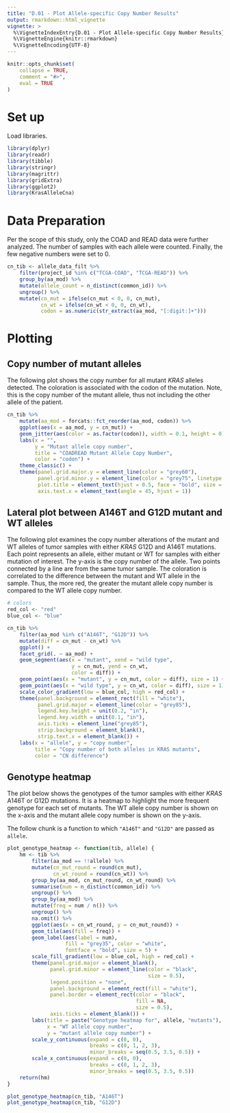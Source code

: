```yaml
---
title: "D.01 - Plot Allele-specific Copy Number Results"
output: rmarkdown::html_vignette
vignette: >
  %\VignetteIndexEntry{D.01 - Plot Allele-specific Copy Number Results}
  %\VignetteEngine{knitr::rmarkdown}
  %\VignetteEncoding{UTF-8}
---
```


```r
knitr::opts_chunk$set(
    collapse = TRUE,
    comment = "#>",
    eval = TRUE
)
```

# Set up

Load libraries.

```r
library(dplyr)
library(readr)
library(tibble)
library(stringr)
library(magrittr)
library(gridExtra)
library(ggplot2)
library(KrasAlleleCna)
```

# Data Preparation

Per the scope of this study, only the COAD and READ data were further analyzed. The number of samples with each allele were counted. Finally, the few negative numbers were set to 0.

```r
cn_tib <- allele_data_filt %>%
    filter(project_id %in% c("TCGA-COAD", "TCGA-READ")) %>%
    group_by(aa_mod) %>%
    mutate(allele_count = n_distinct(common_id)) %>%
    ungroup() %>%
    mutate(cn_mut = ifelse(cn_mut < 0, 0, cn_mut),
           cn_wt = ifelse(cn_wt < 0, 0, cn_wt),
           codon = as.numeric(str_extract(aa_mod, "[:digit:]+")))
```


# Plotting

## Copy number of mutant alleles

The following plot shows the copy number for all mutant *KRAS* alleles detected. The coloration is associated with the codon of the mutation. Note, this is the copy number of the mutant allele, thus not including the other allele of the patient.

```r
cn_tib %>%
    mutate(aa_mod = forcats::fct_reorder(aa_mod, codon)) %>%
    ggplot(aes(x = aa_mod, y = cn_mut)) +
    geom_jitter(aes(color = as.factor(codon)), width = 0.1, height = 0) +
    labs(x = "",
         y = "Mutant allele copy number",
         title = "COADREAD Mutant Allele Copy Number",
         color = "codon") +
    theme_classic() +
    theme(panel.grid.major.y = element_line(color = "grey60"),
          panel.grid.minor.y = element_line(color = "grey75", linetype = 2),
          plot.title = element_text(hjust = 0.5, face = "bold", size = 14),
          axis.text.x = element_text(angle = 45, hjust = 1))
```


## Lateral plot between A146T and G12D mutant and WT alleles

The following plot examines the copy number alterations of the mutant and WT alleles of tumor samples with either *KRAS* G12D and A146T mutations. Each point represents an allele, either mutant or WT for samples with either mutation of interest. The y-axis is the copy number of the allele. Two points connected by a line are from the same tumor sample. The coloration is correlated to the difference between the mutant and WT allele in the sample. Thus, the more red, the greater the mutant allele copy number is compared to the WT allele copy number.

```r
# colors
red_col <- "red"
blue_col <- "blue"

cn_tib %>%
    filter(aa_mod %in% c("A146T", "G12D")) %>%
    mutate(diff = cn_mut - cn_wt) %>%
    ggplot() +
    facet_grid(. ~ aa_mod) +
    geom_segment(aes(x = "mutant", xend = "wild type",
                     y = cn_mut, yend = cn_wt,
                     color = diff)) +
    geom_point(aes(x = "mutant", y = cn_mut, color = diff), size = 1) +
    geom_point(aes(x = "wild type", y = cn_wt, color = diff), size = 1) +
    scale_color_gradient(low = blue_col, high = red_col) +
    theme(panel.background = element_rect(fill = "white"),
          panel.grid.major = element_line(color = "grey85"),
          legend.key.height = unit(0.2, "in"),
          legend.key.width = unit(0.1, "in"),
          axis.ticks = element_line("grey85"),
          strip.background = element_blank(),
          strip.text.x = element_blank()) +
    labs(x = "allele", y = "copy number",
         title = "Copy number of both alleles in KRAS mutants",
         color = "CN difference")
```


## Genotype heatmap

The plot below shows the genotypes of the tumor samples with either *KRAS* A146T or G12D mutations. It is a heatmap to highlight the more frequent genotype for each set of mutants. The WT allele copy number is shown on the x-axis and the mutant allele copy number is shown on the y-axis.

The follow chunk is a function to which `"A146T"` and `"G12D"` are passed as `allele`.

```r
plot_genotype_heatmap <- function(tib, allele) {
    hm <- tib %>%
        filter(aa_mod == !!allele) %>%
        mutate(cn_mut_round = round(cn_mut),
               cn_wt_round = round(cn_wt)) %>%
        group_by(aa_mod, cn_mut_round, cn_wt_round) %>%
        summarise(num = n_distinct(common_id)) %>%
        ungroup() %>%
        group_by(aa_mod) %>%
        mutate(freq = num / n()) %>%
        ungroup() %>%
        na.omit() %>%
        ggplot(aes(x = cn_wt_round, y = cn_mut_round)) +
        geom_tile(aes(fill = freq)) +
        geom_label(aes(label = num),
                   fill = "grey35", color = "white",
                   fontface = "bold", size = 5) +
        scale_fill_gradient(low = blue_col, high = red_col) +
        theme(panel.grid.major = element_blank(),
              panel.grid.minor = element_line(color = "black",
                                              size = 0.5),
              legend.position = "none",
              panel.background = element_rect(fill = "white"),
              panel.border = element_rect(color = "black",
                                          fill = NA,
                                          size = 0.5),
              axis.ticks = element_blank()) +
        labs(title = paste("Genotype heatmap for", allele, "mutants"),
             x = "WT allele copy number",
             y = "mutant allele copy number") +
        scale_y_continuous(expand = c(0, 0),
                           breaks = c(0, 1, 2, 3),
                           minor_breaks = seq(0.5, 3.5, 0.5)) +
        scale_x_continuous(expand = c(0, 0),
                           breaks = c(0, 1, 2, 3),
                           minor_breaks = seq(0.5, 3.5, 0.5))
    return(hm)
}
```

```r
plot_genotype_heatmap(cn_tib, "A146T")
plot_genotype_heatmap(cn_tib, "G12D")
```


